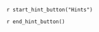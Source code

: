 ::: {.callout-tip #lck-18.00000 collapse=true}

`r start_hint_button("Hints")`

`r end_hint_button()`



:::
